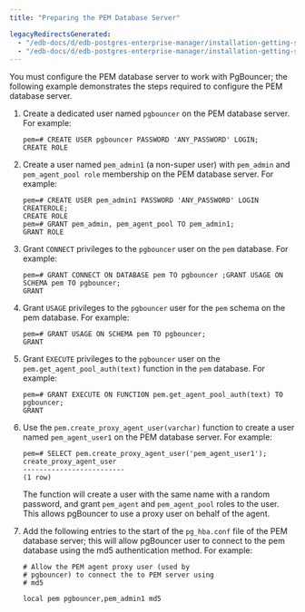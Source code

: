 ```yaml
---
title: "Preparing the PEM Database Server"

legacyRedirectsGenerated:
  - "/edb-docs/d/edb-postgres-enterprise-manager/installation-getting-started/pgbouncer-configuration-guide/8.0/preparing_the_pem_database_server.html"
  - "/edb-docs/d/edb-postgres-enterprise-manager/installation-getting-started/pgbouncer-configuration-guide/latest/preparing_the_pem_database_server.html"
---
```


You must configure the PEM database server to work with PgBouncer; the following example demonstrates the steps required to configure the PEM database server.

1.  Create a dedicated user named `pgbouncer` on the PEM database server. For example:

    ```text
    pem=# CREATE USER pgbouncer PASSWORD 'ANY_PASSWORD' LOGIN;
    CREATE ROLE
    ```

2.  Create a user named `pem_admin1` (a non-super user) with `pem_admin` and `pem_agent_pool role` membership on the PEM database server. For example:

    ```text
    pem=# CREATE USER pem_admin1 PASSWORD 'ANY_PASSWORD' LOGIN
    CREATEROLE;
    CREATE ROLE
    pem=# GRANT pem_admin, pem_agent_pool TO pem_admin1;
    GRANT ROLE
    ```

3.  Grant `CONNECT` privileges to the `pgbouncer` user on the `pem` database. For example:

    ```text
    pem=# GRANT CONNECT ON DATABASE pem TO pgbouncer ;GRANT USAGE ON
    SCHEMA pem TO pgbouncer;
    GRANT
    ```

4.  Grant `USAGE` privileges to the `pgbouncer` user for the `pem` schema on the pem database. For example:

    ```text
    pem=# GRANT USAGE ON SCHEMA pem TO pgbouncer;
    GRANT
    ```

5.  Grant `EXECUTE` privileges to the `pgbouncer` user on the `pem.get_agent_pool_auth(text)` function in the `pem` database. For example:

    ```text
    pem=# GRANT EXECUTE ON FUNCTION pem.get_agent_pool_auth(text) TO
    pgbouncer;
    GRANT
    ```

6.  Use the `pem.create_proxy_agent_user(varchar)` function to create a user named `pem_agent_user1` on the PEM database server. For example:

    ```text
    pem=# SELECT pem.create_proxy_agent_user('pem_agent_user1');
    create_proxy_agent_user
    -------------------------
    (1 row)
    ```

    The function will create a user with the same name with a random password, and grant `pem_agent` and `pem_agent_pool` roles to the user. This allows pgBouncer to use a proxy user on behalf of the agent.

7.  Add the following entries to the start of the `pg_hba.conf` file of the PEM database server; this will allow pgBouncer user to connect to the pem database using the md5 authentication method. For example:

    ```text
    # Allow the PEM agent proxy user (used by
    # pgbouncer) to connect the to PEM server using
    # md5

    local pem pgbouncer,pem_admin1 md5
    ```
